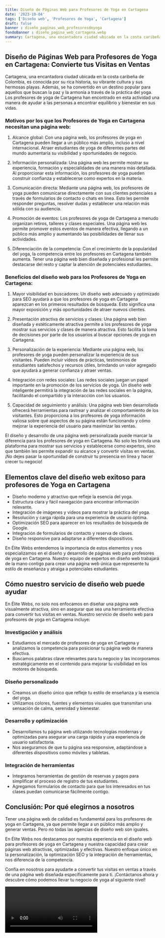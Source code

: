 ```yaml
---
title: Diseño de Páginas Web para Profesores de Yoga en Cartagena
date: '2023-10-04'
tags: ['Diseño web', 'Profesores de Yoga', 'Cartagena']
draft: false
banner : diseño_paginas_web_profesoresdeyoga
fondoBanner : diseño_pagina_web_cartagena.webp
summary: Cartagena, una encantadora ciudad ubicada en la costa caribeña de Colombia, es conocida por su rica historia, su vibrante cultura y sus hermosas playas. Además, se ha convertido en un destino popular para aquellos que buscan la paz y la armonía a través de la práctica del yoga. Los profesores de yoga de Cartagena han encontrado en esta actividad una manera de ayudar a las personas a encontrar equilibrio y bienestar en sus vidas.
---
```


## Diseño de Páginas Web para Profesores de Yoga en Cartagena: Convierte tus Visitas en Ventas

Cartagena, una encantadora ciudad ubicada en la costa caribeña de Colombia, es conocida por su rica historia, su vibrante cultura y sus hermosas playas. Además, se ha convertido en un destino popular para aquellos que buscan la paz y la armonía a través de la práctica del yoga. Los profesores de yoga de Cartagena han encontrado en esta actividad una manera de ayudar a las personas a encontrar equilibrio y bienestar en sus vidas.

### Motivos por los que los Profesores de Yoga en Cartagena necesitan una página web:

1. Alcance global: Con una página web, los profesores de yoga en Cartagena pueden llegar a un público más amplio, incluso a nivel internacional. Atraer estudiantes de yoga de diferentes partes del mundo aumentaría su visibilidad y oportunidades de negocio.

2. Información personalizada: Una página web les permite mostrar su experiencia, formación y especialidades de una manera más detallada. Al proporcionar esta información, los profesores de yoga pueden construir confianza y establecerse como expertos en la materia.

3. Comunicación directa: Mediante una página web, los profesores de yoga pueden comunicarse directamente con sus clientes potenciales a través de formularios de contacto o chats en línea. Esto les permite responder preguntas, resolver dudas y establecer una relación más sólida con su audiencia.

4. Promoción de eventos: Los profesores de yoga de Cartagena a menudo organizan retiros, talleres y clases especiales. Una página web les permite promover estos eventos de manera efectiva, llegando a un público más amplio y aumentando las posibilidades de llenar sus actividades.

5. Diferenciación de la competencia: Con el crecimiento de la popularidad del yoga, la competencia entre los profesores en Cartagena también aumenta. Tener una página web bien diseñada y profesional les permite destacarse del resto y captar la atención de potenciales estudiantes.

### Beneficios del diseño web para los Profesores de Yoga en Cartagena:

1. Mayor visibilidad en buscadores: Un diseño web adecuado y optimizado para SEO ayudará a que los profesores de yoga en Cartagena aparezcan en los primeros resultados de búsqueda. Esto significa una mayor exposición y más oportunidades de atraer nuevos clientes.

2. Presentación atractiva de servicios y clases: Una página web bien diseñada y estéticamente atractiva permite a los profesores de yoga mostrar sus servicios y clases de manera atractiva. Esto facilita la toma de decisiones por parte de los usuarios al buscar opciones de yoga en Cartagena.

3. Personalización de la experiencia: Mediante una página web, los profesores de yoga pueden personalizar la experiencia de sus visitantes. Pueden incluir vídeos de prácticas, testimonios de estudiantes satisfechos y recursos útiles, brindando un valor agregado que ayudará a generar confianza y atraer ventas.

4. Integración con redes sociales: Las redes sociales juegan un papel importante en la promoción de los servicios de yoga. Un diseño web inteligente permitirá la integración de las redes sociales en la página, facilitando el compartido y la interacción con los usuarios.

5. Capacidad de seguimiento y análisis: Una página web bien desarrollada ofrecerá herramientas para rastrear y analizar el comportamiento de los visitantes. Esto proporciona a los profesores de yoga información valiosa sobre qué aspectos de su página están funcionando y cómo mejorar la experiencia del usuario para maximizar las ventas.

El diseño y desarrollo de una página web personalizada puede marcar la diferencia para los profesores de yoga en Cartagena. No solo les brinda una plataforma para mostrar sus servicios y establecerse como expertos, sino que también les permite expandir su alcance y convertir visitas en ventas. ¡No dejes pasar la oportunidad de construir tu presencia en línea y hacer crecer tu negocio!

<GifSeo />

<Cta />

## Elementos clave del diseño web exitoso para profesores de Yoga en Cartagena

- Diseño moderno y atractivo que refleje la esencia del yoga.
- Estructura clara y fácil navegación para encontrar información relevante.
- Integración de imágenes y videos para mostrar la práctica del yoga.
- Resolución y carga rápida para una experiencia de usuario óptima.
- Optimización SEO para aparecer en los resultados de búsqueda de Google.
- Integración de formularios de contacto y reserva de clases.
- Diseño responsive para adaptarse a diferentes dispositivos.

En Élite Webs entendemos la importancia de estos elementos y nos especializamos en el diseño y desarrollo de páginas web para profesores de yoga en Cartagena. Nuestro equipo de expertos en diseño web trabajará de la mano contigo para crear una página web única que represente tu estilo de enseñanza y atraiga a potenciales estudiantes.

## Cómo nuestro servicio de diseño web puede ayudar

En Élite Webs, no solo nos enfocamos en diseñar una página web visualmente atractiva, sino en asegurar que sea una herramienta efectiva para convertir tus visitas en ventas. Nuestro servicio de diseño web para profesores de yoga en Cartagena incluye:

### Investigación y análisis
- Estudiamos el mercado de profesores de yoga en Cartagena y analizamos la competencia para posicionar tu página web de manera efectiva.
- Buscamos palabras clave relevantes para tu negocio y las incorporamos estratégicamente en el contenido para mejorar tu visibilidad en los motores de búsqueda.

### Diseño personalizado
- Creamos un diseño único que refleje tu estilo de enseñanza y la esencia del yoga.
- Utilizamos colores, fuentes y elementos visuales que transmitan una sensación de calma, serenidad y bienestar.

### Desarrollo y optimización
- Desarrollamos tu página web utilizando tecnologías modernas y optimizadas para asegurar una carga rápida y una experiencia de usuario satisfactoria.
- Nos aseguramos de que tu página sea responsive, adaptándose a diferentes dispositivos como móviles y tabletas.

### Integración de herramientas
- Integramos herramientas de gestión de reservas y pagos para simplificar el proceso de registro de tus estudiantes.
- Agregamos formularios de contacto para que los interesados en tus clases puedan comunicarse fácilmente contigo.

## Conclusión: Por qué elegirnos a nosotros

Tener una página web de calidad es fundamental para los profesores de yoga en Cartagena, ya que permite llegar a un público más amplio y generar ventas. Pero no todas las agencias de diseño web son iguales.

En Élite Webs nos destacamos por nuestra experiencia en el diseño web para profesores de yoga en Cartagena y nuestra capacidad para crear páginas web atractivas, optimizadas y efectivas. Nuestro enfoque único en la personalización, la optimización SEO y la integración de herramientas, nos diferencia de la competencia.

Confía en nosotros para ayudarte a convertir tus visitas en ventas a través de una página web diseñada específicamente para ti. ¡Contáctanos ahora y descubre cómo podemos llevar tu negocio de yoga al siguiente nivel!

<Video />

<CtaBot job='Profesores de Yoga' city='Cartagena'/>

<Gmaps query='Cartagena+españa+maps' />